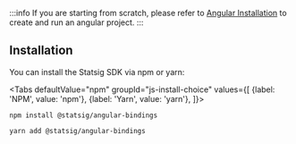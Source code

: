 
:::info
If you are starting from scratch, please refer to [Angular Installation](https://angular.dev/installation) to create and run an angular project.
:::


## Installation

You can install the Statsig SDK via npm or yarn:

<Tabs
  defaultValue="npm"
  groupId="js-install-choice"
  values={[
    {label: 'NPM', value: 'npm'},
    {label: 'Yarn', value: 'yarn'},
  ]}>

  <TabItem value="npm">

```shell
npm install @statsig/angular-bindings
```

  </TabItem>
  <TabItem value="yarn">

```shell
yarn add @statsig/angular-bindings
```

  </TabItem>
</Tabs>

